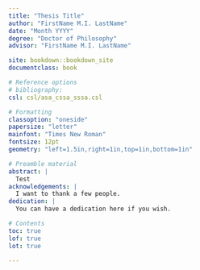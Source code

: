 --- 
title: "Thesis Title"
author: "FirstName M.I. LastName"
date: "Month YYYY"
degree: "Doctor of Philosophy"
advisor: "FirstName M.I. LastName"

site: bookdown::bookdown_site
documentclass: book

# Reference options
# bibliography:
csl: csl/asa_cssa_sssa.csl

# Formatting
classoption: "oneside"
papersize: "letter"
mainfont: "Times New Roman"
fontsize: 12pt
geometry: "left=1.5in,right=1in,top=1in,bottom=1in"

# Preamble material
abstract: |
  Test
acknowledgements: |
  I want to thank a few people.
dedication: |
  You can have a dedication here if you wish. 

# Contents
toc: true
lof: true
lot: true

---

<!-- All of the introduction material will go here. No need to add anything. -->


